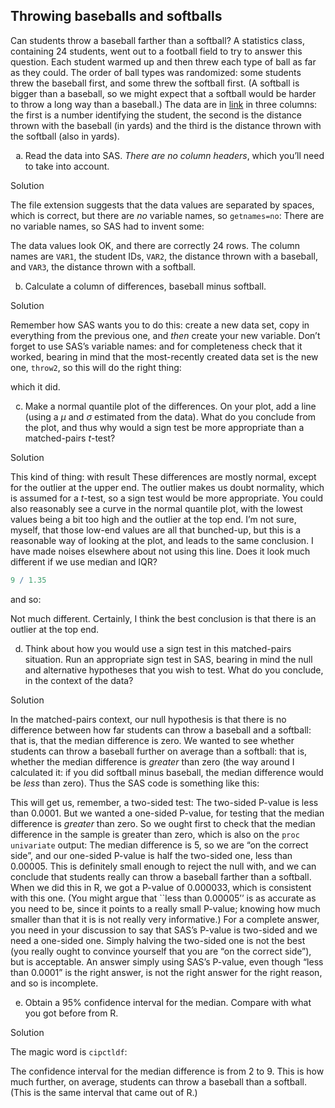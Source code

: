 ##  Throwing baseballs and softballs


 Can students throw a baseball farther than a softball? A
statistics class, containing 24 students, went out to a football field
to try to answer this question. Each student warmed up and then threw
each type of ball as far as they could. The order of ball types was
randomized: some students threw the baseball first, and some threw the
softball first. (A softball is bigger than a baseball, so we might
expect that a softball would be harder to throw a long way than a
baseball.) The data are in
[link](http://www.utsc.utoronto.ca/~butler/c32/throw.txt) in three
columns: the first is a number identifying the student, the second is
the distance thrown with the baseball (in yards) and the third is the
distance thrown with the softball (also in yards).



(a) Read the data into SAS. *There are no column headers*,
which you'll need to take into account.


Solution


The file extension suggests that the data values are separated by
spaces, which is correct, but there are *no* variable names,
so `getnames=no`:
\begin{Datastep}
filename myurl url "http://www.utsc.utoronto.ca/~butler/c32/throw.txt";

proc import 
datafile=myurl
dbms=dlm
out=throw
replace;
delimiter=' ';
getnames=no;
\end{Datastep}
There are no variable names, so SAS had to invent some:
\begin{Sascode}[store=dat]
proc print;      
\end{Sascode}
\Listing[store=dat, fontsize=footnotesize]{datt}
The data values look OK, and there are correctly 24 rows. The
column names are `VAR1`, the student IDs, `VAR2`,
the distance thrown with a baseball, and `VAR3`, the
distance thrown with a softball.



(b) Calculate a column of differences, baseball minus softball.


Solution


Remember how SAS wants you to do this: create a new data set,
copy in everything from the previous one, and *then* create
your new variable. Don't forget to use SAS's variable names:
\begin{Datastep}
data throw2;
set throw;
diff=VAR2-VAR3;
\end{Datastep}
and for completeness check that it worked, bearing in mind that
the most-recently created data set is the new one,
`throw2`, so this will do the right thing:
\begin{Sascode}[store=gina]
proc print;        
\end{Sascode}
\Listing[store=gina, fontsize=footnotesize]{ginaa}
which it did.



(c) Make a normal quantile plot of the differences. On your
plot, add a line (using a $\mu$ and $\sigma$ estimated from the
data). What do you conclude from the plot, and thus why would a sign
test be more appropriate than a matched-pairs $t$-test?


Solution


This kind of thing:
\begin{Sascode}[store=dau]
proc univariate noprint;
qqplot diff / normal(mu=est sigma=est);
\end{Sascode}
with result
\Graphic[store=dau,scale=0.7]{dauu}
These differences are mostly normal, except for the outlier at the
upper end. The outlier makes us doubt normality, which is assumed
for a $t$-test, so a sign test would be more appropriate.
You could also reasonably see a curve in the normal quantile plot,
with the lowest values being a bit too high and the outlier at the
top end. I'm not sure, myself, that those low-end values are all
that bunched-up, but this is a reasonable way of looking at the
plot, and leads to the same conclusion.
I have made noises elsewhere about not using this line. Does it
look much different if we use median and IQR?
\begin{Sascode}[store=yusej]
proc means median qrange;
var diff;
\end{Sascode}
\Listing[store=yusej]{yusejj}

```r
9 / 1.35
```

   

and so:

\begin{Sascode}[store=gewuv]
proc univariate noprint;
qqplot diff / normal(mu=5 sigma=6.67);
\end{Sascode}

\Graphic[store=gewuv, scale=0.7]{gewuvv}

Not much different. Certainly, I think the best conclusion is that
there is an outlier at the top end.


(d) Think about how you would use a sign test in this
matched-pairs situation. Run an appropriate sign test in SAS,
bearing in mind the null and alternative hypotheses that you wish to
test. What do you conclude, in the context of the data?


Solution


In the matched-pairs context, our null hypothesis is that there is
no difference  between how far students can throw a baseball and a
softball: that is, that the median difference is zero. We wanted to
see whether students can throw a baseball further on average than
a softball: that is, whether the median difference is *greater*
than zero (the way around I calculated it: if you did softball
minus baseball, the median difference would be *less* than zero).
Thus the SAS code is something like this:
\begin{Sascode}[store=dav]
proc univariate mu0=0;
var diff;
\end{Sascode}
This will get us, remember, a two-sided test:
\Listing[store=dav, objects=testsforlocation, fontsize=footnotesize]{davv}
The two-sided P-value is less than 0.0001. But we wanted a
one-sided P-value, for testing that the median difference is
*greater* than zero. So we ought first to check that the
median difference in the sample is greater than zero, which is
also on the `proc univariate` output:
\Listing[store=dav, objects=basicmeasures, fontsize=footnotesize]{davw}
The median difference is 5, so we are "on the correct side", and
our one-sided P-value is half the two-sided one, less than
0.00005. This is definitely small enough to reject the null with,
and we can conclude that students really can throw a baseball
farther than a softball.
When we did this in R, we got a P-value of 0.000033, which is
consistent with this one. (You might argue that ``less than
0.00005'' is as accurate as you need to be, since it points to a
really small P-value; knowing how much smaller than that it is is
not really very informative.)
For a complete answer, you need in your discussion to say that
SAS's P-value is two-sided and we need a one-sided one. Simply
halving the two-sided one is not the best (you really ought to
convince yourself that you are "on the correct side"), but is
acceptable. An answer simply using SAS's P-value, even though
"less than 0.0001" is the right answer, is not the right answer
for the right reason, and so is incomplete.



(e) Obtain a 95\% confidence interval for the median. Compare with
what you got before from R.


Solution


The magic word is `cipctldf`:
\begin{Sascode}[store=tucoq]
proc univariate cipctldf;
var diff;
\end{Sascode}
\Listing[store=tucoq, fontsize=footnotesize, objects=quantiles]{tucoqq}

The confidence interval for the median difference is from 2 to
9. This is how much further, on average, students can throw a
baseball than a softball. (This is the same interval that came out
of R.)



